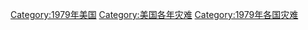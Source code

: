 [[Category:1979年美国|Category:1979年美国]]
[[Category:美国各年灾难|Category:美国各年灾难]]
[[Category:1979年各国灾难|Category:1979年各国灾难]]